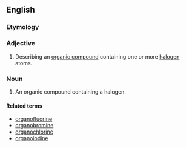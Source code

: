 ==English==

===Etymology===
{{prefix|organo|halogen|lang=en}}

===Adjective===
{{en-adj|-}}

# {{context|organic chemistry|lang=en}} Describing an [[organic compound]] containing one or more [[halogen]] atoms.

===Noun===
{{en-noun}}

# {{context|organic chemistry|lang=en}} An organic compound containing a halogen.

====Related terms====
*[[organofluorine]]
*[[organobromine]]
*[[organochlorine]]
*[[organoiodine]]